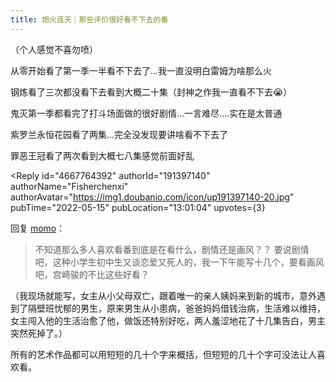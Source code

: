 ```yaml
---
title: 炮火连天｜那些评价很好看不下去的番
---
```



<Forum groupName="动画番剧" groupUrl="https://www.douban.com/group/596353/" archivedAt="2025-05-16T16:31:42.791Z">
  <Post
    id="266404047"
    title="炮火连天｜那些评价很好看不下去的番"
    url="https://www.douban.com/group/topic/266404047/?_spm_id=MjU1NDgyNjUw"
    pubTime="2024-03-04"
    highlightUserId="191397140"
  >
（个人感觉不喜勿喷）

从零开始看了第一季一半看不下去了...我一直没明白雷姆为啥那么火

钢炼看了三次都没看下去看到大概二十集（封神之作我一直看不下去😭）

鬼灭第一季都看完了打斗场面做的很好剧情...一言难尽....实在是太普通

紫罗兰永恒花园看了两集...完全没发现要讲啥看不下去了

罪恶王冠看了两次看到大概七八集感觉前面好乱

<Reply
  id="4667764392"
  authorId="191397140"
  authorName="Fisherchenxi"
  authorAvatar="https://img1.doubanio.com/icon/up191397140-20.jpg"
  pubTime="2022-05-15"
  pubLocation="13:01:04"
  upvotes={3}
>
回复 [momo](https://www.douban.com/people/182641397/)：
> 不知道那么多人喜欢看番到底是在看什么，剧情还是画风？？
要说剧情吧，这种小学生初中生又谈恋爱又死人的，我一下午能写十几个，要看画风吧，宫崎骏的不比这些好看？

（我现场就能写，女主从小父母双亡，跟着唯一的亲人姨妈来到新的城市，意外遇到了隔壁班忧郁的男生，原来男生从小患病，爸爸妈妈借钱治病，生活难以维持，女主闯入他的生活治愈了他，做饭还特别好吃，两人羞涩地花了十几集告白，男主突然死掉了。）

所有的艺术作品都可以用短短的几十个字来概括，但短短的几十个字可没法让人喜欢看。
</Reply>
  </Post>
</Forum>
